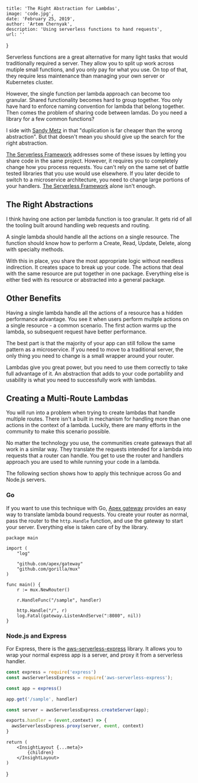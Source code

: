 
    title: 'The Right Abstraction for Lambdas',
    image: 'code.jpg',
    date: 'February 25, 2019',
    author: 'Artem Chernyak',
    description: 'Using serverless functions to hand requests',
    url: ''
}

<!-- *{{page.author}} - {{page.date | date: "%b %d, %Y"}}* -->

Serverless functions are a great alternative for many light tasks that would traditionally required a server. They allow you to split up work across mutiple small functions, and you only pay for what you use. On top of that, they require less maintenance than managing your own server or Kubernetes cluster.

However, the single function per lambda approach can become too granular. Shared functionality becomes hard to group together. You only have hard to enforce naming convention for lambda that belong together. Then comes the problem of sharing code between lamdas. Do you need a library for a few common functions?

I side with [Sandy Metz](https://www.sandimetz.com/blog/2016/1/20/the-wrong-abstraction) in that "duplication is far cheaper than the wrong abstraction". But that doesn't mean you should give up the search for the right abstraction.

[The Serverless Framework](https://serverless.com/) addresses some of these issues by letting you share code in the same project. However, it requires you to completely change how you process requests. You can't rely on the same set of battle tested libraries that you use would use elsewhere. If you later decide to switch to a microservice architecture, you need to change large portions of your handlers. [The Serverless Framework](https://serverless.com/) alone isn't enough.

## The Right Abstractions

I think having one action per lambda function is too granular. It gets rid of all the tooling built around handling web requests and routing.

A single lambda should handle all the actions on a single resource. The function should know how to perform a Create, Read, Update, Delete, along with specialty methods.

With this in place, you share the most appropriate logic without needless indirection. It creates space to break up your code. The actions that deal with the same resource are put together in one package. Everything else is either tied with its resource or abstracted into a general package.

## Other Benefits

Having a single lambda handle all the actions of a resource has a hidden performance advantage. You see it when users perform multple actions on a single resource - a common scenario. The first action warms up the lambda, so subsequent request have better performance.

The best part is that the majority of your app can still follow the same pattern as a microservice. If you need to move to a traditional server, the only thing you need to change is a small wrapper around your router.

Lambdas give you great power, but you need to use them correctly to take full advantage of it. An abstraction that adds to your code portability and usability is what you need to successfully work with lambdas.

## Creating a Multi-Route Lambdas

You will run into a problem when trying to create lambdas that handle multiple routes. There isn't a built in mechanism for handling more than one actions in the context of a lambda. Luckily, there are many efforts in the community to make this scenario possible.

No matter the technology you use, the communities create gateways that all work in a similar way. They translate the requests intended for a lambda into requests that a router can handle. You get to use the router and handlers approach you are used to while running your code in a lambda.

The following section shows how to apply this technique across Go and Node.js servers.

### Go

If you want to use this technique with Go, [Apex gateway](https://github.com/apex/gateway) provides an easy way to translate lambda bound requests. You create your router as normal, pass the router to the `http.Handle` function, and use the gateway to start your server. Everything else is taken care of by the library.

```golang
package main

import (
    "log"

    "github.com/apex/gateway"
    "github.com/gorilla/mux"
)

func main() {
    r := mux.NewRouter()

    r.HandleFunc("/sample", handler)

    http.Handle("/", r)
    log.Fatal(gateway.ListenAndServe(":8080", nil))
}
```

### Node.js and Express

For Express, there is the [aws-serverless-express](https://github.com/awslabs/aws-serverless-express) library. It allows you to wrap your normal express app is a server, and proxy it from a serverless handler.

```js
const express = require('express')
const awsServerlessExpress = require('aws-serverless-express');

const app = express()

app.get('/sample', handler)

const server = awsServerlessExpress.createServer(app);

exports.handler = (event,context) => {
  awsServerlessExpress.proxy(server, event, context)
}
```

    return (
        <InsightLayout {...meta}>
            {children}
        </InsightLayout>
    )
}
